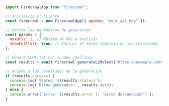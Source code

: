 ```js Node
import FirecrawlApp from "firecrawl";

// Inicializa el cliente
const firecrawl = new FirecrawlApp({ apiKey: "your_api_key" });

// Define los parámetros de generación
const params = {
  maxUrls: 2, // Máximo de URL a analizar
  showFullText: true, // Incluir el texto completo en los resultados
};

// Genera LLMs.txt con sondeo (polling)
const results = await firecrawl.generateLLMsText("https://example.com", params);

// Accede a los resultados de la generación
if (results.success) {
  console.log(`Status: ${results.status}`);
  console.log(`Datos generados:`, results.data);
} else {
  console.error(`Error: ${results.error || "Error desconocido"}`);
}
```
